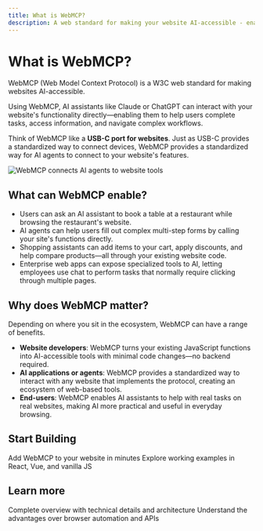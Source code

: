 ```yaml
---
title: What is WebMCP?
description: A web standard for making your website AI-accessible - enable AI agents to interact with your site through structured tools
---
```


# What is WebMCP?

WebMCP (Web Model Context Protocol) is a W3C web standard for making websites AI-accessible.

Using WebMCP, AI assistants like Claude or ChatGPT can interact with your website's functionality directly—enabling them to help users complete tasks, access information, and navigate complex workflows.

Think of WebMCP like a **USB-C port for websites**. Just as USB-C provides a standardized way to connect devices, WebMCP provides a standardized way for AI agents to connect to your website's features.

<Frame>
  <img src="/images/webmcp-diagram.png" alt="WebMCP connects AI agents to website tools" />
</Frame>

## What can WebMCP enable?

* Users can ask an AI assistant to book a table at a restaurant while browsing the restaurant's website.
* AI agents can help users fill out complex multi-step forms by calling your site's functions directly.
* Shopping assistants can add items to your cart, apply discounts, and help compare products—all through your existing website code.
* Enterprise web apps can expose specialized tools to AI, letting employees use chat to perform tasks that normally require clicking through multiple pages.

## Why does WebMCP matter?

Depending on where you sit in the ecosystem, WebMCP can have a range of benefits.

* **Website developers**: WebMCP turns your existing JavaScript functions into AI-accessible tools with minimal code changes—no backend required.
* **AI applications or agents**: WebMCP provides a standardized way to interact with any website that implements the protocol, creating an ecosystem of web-based tools.
* **End-users**: WebMCP enables AI assistants to help with real tasks on real websites, making AI more practical and useful in everyday browsing.

## Start Building

<CardGroup cols={2}>
  <Card title="Quick Start" icon="rocket" href="/quickstart">
    Add WebMCP to your website in minutes
  </Card>

  <Card title="See Examples" icon="code" href="/examples">
    Explore working examples in React, Vue, and vanilla JS
  </Card>
</CardGroup>

## Learn more

<CardGroup cols={2}>
  <Card title="Full Introduction" icon="book" href="/introduction">
    Complete overview with technical details and architecture
  </Card>

  <Card title="Why WebMCP?" icon="lightbulb" href="/why-webmcp">
    Understand the advantages over browser automation and APIs
  </Card>
</CardGroup>

